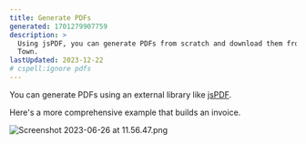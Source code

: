 ```yaml
---
title: Generate PDFs
generated: 1701279907759
description: >
  Using jsPDF, you can generate PDFs from scratch and download them from Val
  Town.
lastUpdated: 2023-12-22
# cspell:ignore pdfs
---
```



You can generate PDFs using an external library like [jsPDF](https://github.com/parallax/jsPDF).

<Val url="https://www.val.town/embed/maxm/jsPDFExample" />

Here's a more comprehensive example that builds an invoice.

![Screenshot 2023-06-26 at 11.56.47.png](./generate-pdfs/screenshot_2023-06-26_at_115647.png)

<Val url="https://www.val.town/embed/maxm/completeJSPDFExample" />
